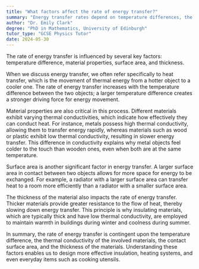```yaml
---
title: "What factors affect the rate of energy transfer?"
summary: "Energy transfer rates depend on temperature differences, the properties of materials, surface area, and the thickness of the materials involved."
author: "Dr. Emily Clark"
degree: "PhD in Mathematics, University of Edinburgh"
tutor_type: "GCSE Physics Tutor"
date: 2024-05-30
---
```


The rate of energy transfer is influenced by several key factors: temperature difference, material properties, surface area, and thickness.

When we discuss energy transfer, we often refer specifically to heat transfer, which is the movement of thermal energy from a hotter object to a cooler one. The rate of energy transfer increases with the temperature difference between the two objects; a larger temperature difference creates a stronger driving force for energy movement.

Material properties are also critical in this process. Different materials exhibit varying thermal conductivities, which indicate how effectively they can conduct heat. For instance, metals possess high thermal conductivity, allowing them to transfer energy rapidly, whereas materials such as wood or plastic exhibit low thermal conductivity, resulting in slower energy transfer. This difference in conductivity explains why metal objects feel colder to the touch than wooden ones, even when both are at the same temperature.

Surface area is another significant factor in energy transfer. A larger surface area in contact between two objects allows for more space for energy to be exchanged. For example, a radiator with a larger surface area can transfer heat to a room more efficiently than a radiator with a smaller surface area.

The thickness of the material also impacts the rate of energy transfer. Thicker materials provide greater resistance to the flow of heat, thereby slowing down energy transfer. This principle is why insulating materials, which are typically thick and have low thermal conductivity, are employed to maintain warmth in buildings during winter and coolness during summer.

In summary, the rate of energy transfer is contingent upon the temperature difference, the thermal conductivity of the involved materials, the contact surface area, and the thickness of the materials. Understanding these factors enables us to design more effective insulation, heating systems, and even everyday items such as cooking utensils.
    